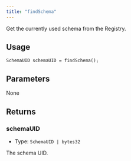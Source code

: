 ```yaml
---
title: "findSchema"
---
```


Get the currently used schema from the Registry.

## Usage

```solidity
SchemaUID schemaUID = findSchema();
```

## Parameters

None

## Returns

### schemaUID

- Type: `SchemaUID | bytes32`

The schema UID.
